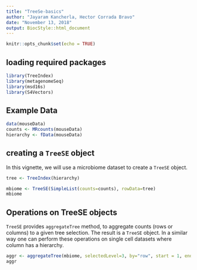 ```yaml
---
title: "TreeSe-basics"
author: "Jayaram Kancherla, Hector Corrada Bravo"
date: "November 13, 2018"
output: BiocStyle::html_document
---
```


```r
knitr::opts_chunk$set(echo = TRUE)
```

## loading required packages

```r
library(TreeIndex)
library(metagenomeSeq)
library(msd16s)
library(S4Vectors)
```

## Example Data

```r
data(mouseData)
counts <- MRcounts(mouseData)
hierarchy <- fData(mouseData)
```


## creating a `TreeSE` object

In this vignette, we will use a microbiome dataset to create a `TreeSE` object. 

```r
tree <- TreeIndex(hierarchy)

mbiome <- TreeSE(SimpleList(counts=counts), rowData=tree)
mbiome
```


## Operations on TreeSE objects

`TreeSE` provides `aggregateTree` method, to aggregate counts (rows or columns) to a given tree selection. The result is a `TreeSE` object. In a similar way one can perform these operations on single cell datasets where column 
has a hierarchy.

```r
aggr <- aggregateTree(mbiome, selectedLevel=3, by="row", start = 1, end = 1000)
aggr
```
